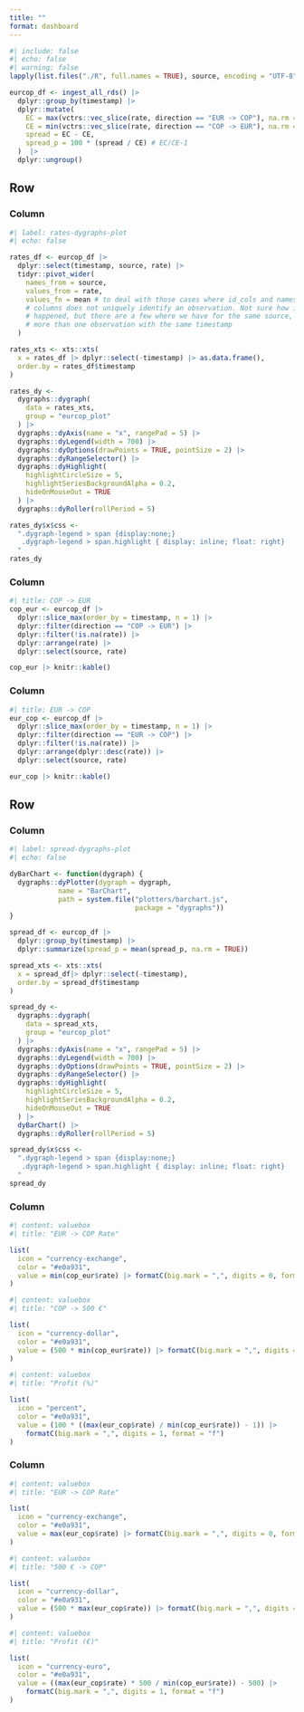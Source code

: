 ```yaml
---
title: ""
format: dashboard
---
```



```r
#| include: false
#| echo: false
#| warning: false
lapply(list.files("./R", full.names = TRUE), source, encoding = "UTF-8")

eurcop_df <- ingest_all_rds() |> 
  dplyr::group_by(timestamp) |> 
  dplyr::mutate(
    EC = max(vctrs::vec_slice(rate, direction == "EUR -> COP"), na.rm = TRUE),
    CE = min(vctrs::vec_slice(rate, direction == "COP -> EUR"), na.rm = TRUE),
    spread = EC - CE,
    spread_p = 100 * (spread / CE) # EC/CE-1
  )  |> 
  dplyr::ungroup()
```

## Row

### Column {width="60%"}


```r
#| label: rates-dygraphs-plot
#| echo: false

rates_df <- eurcop_df |> 
  dplyr::select(timestamp, source, rate) |> 
  tidyr::pivot_wider(
    names_from = source, 
    values_from = rate, 
    values_fn = mean # to deal with those cases where id_cols and names_from 
    # columns does not uniquely identify an observation. Not sure how it 
    # happened, but there are a few where we have for the same source,
    # more than one observation with the same timestamp
  )

rates_xts <- xts::xts(
  x = rates_df |> dplyr::select(-timestamp) |> as.data.frame(), 
  order.by = rates_df$timestamp
)

rates_dy <- 
  dygraphs::dygraph(
  	data = rates_xts,
  	group = "eurcop_plot"
  ) |> 
  dygraphs::dyAxis(name = "x", rangePad = 5) |>
  dygraphs::dyLegend(width = 700) |>
  dygraphs::dyOptions(drawPoints = TRUE, pointSize = 2) |>
  dygraphs::dyRangeSelector() |>
  dygraphs::dyHighlight(
    highlightCircleSize = 5,
    highlightSeriesBackgroundAlpha = 0.2,
    hideOnMouseOut = TRUE
  ) |> 
  dygraphs::dyRoller(rollPeriod = 5)

rates_dy$x$css <- 
  ".dygraph-legend > span {display:none;}
   .dygraph-legend > span.highlight { display: inline; float: right}
  "
rates_dy
```

### Column {width="20%"}

```r
#| title: COP -> EUR
cop_eur <- eurcop_df |>
  dplyr::slice_max(order_by = timestamp, n = 1) |>
  dplyr::filter(direction == "COP -> EUR") |>
  dplyr::filter(!is.na(rate)) |>
  dplyr::arrange(rate) |>
  dplyr::select(source, rate) 

cop_eur |> knitr::kable()
```

### Column {width="20%"}

```r
#| title: EUR -> COP
eur_cop <- eurcop_df |>
  dplyr::slice_max(order_by = timestamp, n = 1) |>
  dplyr::filter(direction == "EUR -> COP") |>
  dplyr::filter(!is.na(rate)) |>
  dplyr::arrange(dplyr::desc(rate)) |>
  dplyr::select(source, rate)

eur_cop |> knitr::kable()
```


## Row

### Column {width="60%"}

```r
#| label: spread-dygraphs-plot
#| echo: false

dyBarChart <- function(dygraph) {
  dygraphs::dyPlotter(dygraph = dygraph,
            name = "BarChart",
            path = system.file("plotters/barchart.js",
                               package = "dygraphs"))
}

spread_df <- eurcop_df |> 
  dplyr::group_by(timestamp) |> 
  dplyr::summarize(spread_p = mean(spread_p, na.rm = TRUE))

spread_xts <- xts::xts(
  x = spread_df|> dplyr::select(-timestamp), 
  order.by = spread_df$timestamp
)

spread_dy <- 
  dygraphs::dygraph(
  	data = spread_xts,
  	group = "eurcop_plot"
  ) |>
  dygraphs::dyAxis(name = "x", rangePad = 5) |>
  dygraphs::dyLegend(width = 700) |>
  dygraphs::dyOptions(drawPoints = TRUE, pointSize = 2) |>
  dygraphs::dyRangeSelector() |>
  dygraphs::dyHighlight(
    highlightCircleSize = 5,
    highlightSeriesBackgroundAlpha = 0.2,
    hideOnMouseOut = TRUE
  ) |> 
  dyBarChart() |> 
  dygraphs::dyRoller(rollPeriod = 5) 

spread_dy$x$css <- 
  ".dygraph-legend > span {display:none;}
   .dygraph-legend > span.highlight { display: inline; float: right}
  "
spread_dy
```


### Column {width="20%"}

```r
#| content: valuebox
#| title: "EUR -> COP Rate"

list(
  icon = "currency-exchange",
  color = "#e0a931",
  value = min(cop_eur$rate) |> formatC(big.mark = ",", digits = 0, format = "f")
)
```

```r
#| content: valuebox
#| title: "COP -> 500 €"

list(
  icon = "currency-dollar",
  color = "#e0a931",
  value = (500 * min(cop_eur$rate)) |> formatC(big.mark = ",", digits = 0, format = "f")
)
```

```r
#| content: valuebox
#| title: "Profit (%)"

list(
  icon = "percent",
  color = "#e0a931",
  value = (100 * ((max(eur_cop$rate) / min(cop_eur$rate)) - 1)) |>
    formatC(big.mark = ",", digits = 1, format = "f")
)
```

### Column {width="20%"}

```r
#| content: valuebox
#| title: "EUR -> COP Rate"

list(
  icon = "currency-exchange",
  color = "#e0a931",
  value = max(eur_cop$rate) |> formatC(big.mark = ",", digits = 0, format = "f")
)
```

```r
#| content: valuebox
#| title: "500 € -> COP"

list(
  icon = "currency-dollar",
  color = "#e0a931",
  value = (500 * max(eur_cop$rate)) |> formatC(big.mark = ",", digits = 0, format = "f")
)
```

```r
#| content: valuebox
#| title: "Profit (€)"

list(
  icon = "currency-euro",
  color = "#e0a931",
  value = ((max(eur_cop$rate) * 500 / min(cop_eur$rate)) - 500) |>
    formatC(big.mark = ",", digits = 1, format = "f")
)
```